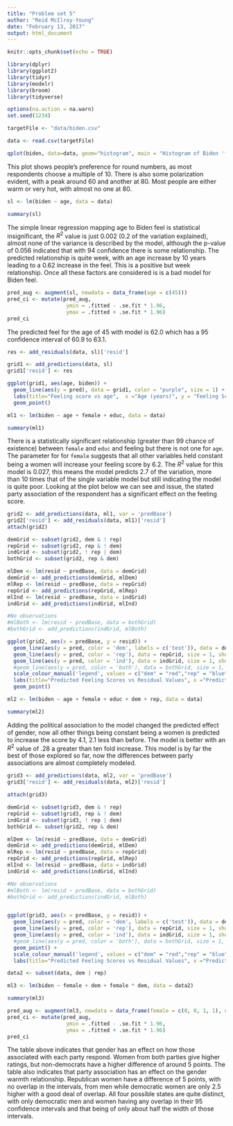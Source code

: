 ```yaml
---
title: "Problem set 5"
author: "Reid McIlroy-Young"
date: "February 13, 2017"
output: html_document
---
```


```r
knitr::opts_chunk$set(echo = TRUE)

library(dplyr)
library(ggplot2)
library(tidyr)
library(modelr)
library(broom)
library(tidyverse)

options(na.action = na.warn)
set.seed(1234)
```


``` r
targetFile <- "data/biden.csv"

data <- read.csv(targetFile)

qplot(biden, data=data, geom="histogram", main = "Histogram of Biden 'feeling'", binwidth = 1, xlab = 'Temperature', ylab ='Count')
```


This plot shows people's preference for round numbers, as most respondents choose a multiple of 10. There is also some polarization evident, with a peak around 60 and another at 80. Most people are either warm or very hot, with almost no one at 80.

``` r
sl <- lm(biden ~ age, data = data)

summary(sl)
```


The simple linear regression mapping age to Biden feel is statistical insignificant, the $R^2$ value is just $0.002$ ($0.2%$ of the variation explained), almost none of the variance is described by the model, although the p-value of $0.056$ indicated that with $94%$ confidence there is some relationship. The predicted relationship is quite week, with an age increase by $10$ years leading to a $0.62$ increase in the feel. This is a positive but week relationship. Once all these factors are considered is is a bad model for Biden feel.

``` r
pred_aug <- augment(sl, newdata = data_frame(age = c(45)))
pred_ci <- mutate(pred_aug,
                   ymin = .fitted - .se.fit * 1.96,
                   ymax = .fitted + .se.fit * 1.96)
pred_ci
```

The predicted feel for the age of $45$ with model is $62.0$ which has a $95%$ confidence interval of $60.9$ to $63.1$.

``` r
res <- add_residuals(data, sl)['resid']

grid1 <- add_predictions(data, sl) 
grid1['resid'] <- res

ggplot(grid1, aes(age, biden)) +
  geom_line(aes(y = pred), data = grid1, color = "purple", size = 1) +
  labs(title="Feeling score vs age",  x ="Age (years)", y = "Feeling Score") +
  geom_point()
```


``` r
ml1 <- lm(biden ~ age + female + educ, data = data)

summary(ml1)

```

There is a statistically significant relationship (greater than $99%$ chance of existence) between `female` and `educ` and feeling but there is not one for `age`. The parameter for for `female` suggests that all other variables held constant being a women will increase your feeling score by $6.2$. The $R^2$ value for this model is $0.027$, this means the model predicts $2.7%$ of the variation, more than $10$ times that of the single variable model but still indicating the model is quite poor. Looking at the plot below we can see and issue, the stated party association of the respondent has a significant effect on the feeling score.

``` r
grid2 <- add_predictions(data, ml1, var = 'predBase')
grid2['resid'] <- add_residuals(data, ml1)['resid']
attach(grid2)

demGrid <- subset(grid2, dem & ! rep)
repGrid <- subset(grid2, rep & ! dem)
indGrid <- subset(grid2, ! rep | dem)
bothGrid <- subset(grid2, rep & dem)

mlDem <- lm(resid ~ predBase, data = demGrid)
demGrid <- add_predictions(demGrid, mlDem)
mlRep <- lm(resid ~ predBase, data = repGrid)
repGrid <- add_predictions(repGrid, mlRep)
mlInd <- lm(resid ~ predBase, data = indGrid)
indGrid <- add_predictions(indGrid, mlInd)

#No observations
#mlBoth <- lm(resid ~ predBase, data = bothGrid)
#bothGrid <- add_predictions(indGrid, mlBoth)

ggplot(grid2, aes(x = predBase, y = resid)) +
  geom_line(aes(y = pred, color = 'dem', labels = c('test')), data = demGrid, size = 1, show.legend = TRUE) +
  geom_line(aes(y = pred, color = 'rep'), data = repGrid, size = 1, show.legend = TRUE) +
  geom_line(aes(y = pred, color = 'ind'), data = indGrid, size = 1, show.legend = TRUE) +
  #geom_line(aes(y = pred, color = 'both'), data = bothGrid, size = 1, show.legend = TRUE) +
  scale_colour_manual('legend', values = c("dem" = "red","rep" = "blue","ind" = "orange", "both" = "purple")) +
  labs(title="Predicted Feeling Scores vs Residual Values", x ="Predicted Feeling Scores", y = "Residual Values") +
  geom_point()
```


``` r
ml2 <- lm(biden ~ age + female + educ + dem + rep, data = data)

summary(ml2)
```

Adding the political association to the model changed the predicted effect of gender, now all other things being constant being a women is predicted to increase the score by $4.1$, $2.1$ less than before. The model is better with an $R^2$ value of $.28$ a greater than ten fold increase. This model is by far the best of those explored so far, now the differences between party associations are almost completely modeled.

``` r

grid3 <- add_predictions(data, ml2, var = 'predBase')
grid3['resid'] <- add_residuals(data, ml2)['resid']

attach(grid3)

demGrid <- subset(grid3, dem & ! rep)
repGrid <- subset(grid3, rep & ! dem)
indGrid <- subset(grid3, ! rep | dem)
bothGrid <- subset(grid2, rep & dem)

mlDem <- lm(resid ~ predBase, data = demGrid)
demGrid <- add_predictions(demGrid, mlDem)
mlRep <- lm(resid ~ predBase, data = repGrid)
repGrid <- add_predictions(repGrid, mlRep)
mlInd <- lm(resid ~ predBase, data = indGrid)
indGrid <- add_predictions(indGrid, mlInd)

#No observations
#mlBoth <- lm(resid ~ predBase, data = bothGrid)
#bothGrid <- add_predictions(indGrid, mlBoth)


ggplot(grid3, aes(x = predBase, y = resid)) +
  geom_line(aes(y = pred, color = 'dem', labels = c('test')), data = demGrid, size = 1, show.legend = TRUE) +
  geom_line(aes(y = pred, color = 'rep'), data = repGrid, size = 1, show.legend = TRUE) +
  geom_line(aes(y = pred, color = 'ind'), data = indGrid, size = 1, show.legend = TRUE) +
  #geom_line(aes(y = pred, color = 'both'), data = bothGrid, size = 1, show.legend = TRUE) +
  geom_point() +
  scale_colour_manual('legend', values = c("dem" = "red","rep" = "blue","ind" = "orange", "both" = "purple")) +
  labs(title="Predicted Feeling Scores vs Residual Values", x ="Predicted Feeling Scores", y = "Residual Values")
```

``` r
data2 <- subset(data, dem | rep)

ml3 <- lm(biden ~ female + dem + female * dem, data = data2)

summary(ml3)

pred_aug <- augment(ml3, newdata = data_frame(female = c(0, 0, 1, 1), dem = c(0, 1, 0, 1)))
pred_ci <- mutate(pred_aug,
                   ymin = .fitted - .se.fit * 1.96,
                   ymax = .fitted + .se.fit * 1.96)
pred_ci
```

The table above indicates that gender has an effect on how those associated with each party respond. Women from both parties give higher ratings, but non-democrats have a higher difference of around $5$ points. The table also indicates that party association has an effect on the gender warmth relationship. Republican women have a difference of $5$ points, with no overlap in the intervals, from men while democratic women are only $2.5$ higher with a good deal of overlap. All four possible states are quite distinct, with only democratic men and women having any overlap in their $95%$ confidence intervals and that being of only about half the width of those intervals.
